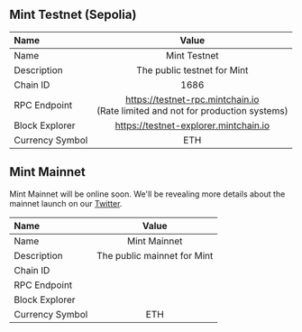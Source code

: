 ## Mint Testnet (Sepolia)

| Name            |                                         Value                                         |
| :-------------- | :-----------------------------------------------------------------------------------: |
| Name            |                                     Mint Testnet                                      |
| Description     |                              The public testnet for Mint                              |
| Chain ID        |                                         1686                                          |
| RPC Endpoint    | https://testnet-rpc.mintchain.io <br /> (Rate limited and not for production systems) |
| Block Explorer  |                         https://testnet-explorer.mintchain.io                         |
| Currency Symbol |                                          ETH                                          |

## Mint Mainnet

Mint Mainnet will be online soon. We'll be revealing more details about the mainnet launch on our [Twitter](https://twitter.com/Mint_Blockchain).

| Name            |            Value            |
| :-------------- | :-------------------------: |
| Name            |        Mint Mainnet         |
| Description     | The public mainnet for Mint |
| Chain ID        |                             |
| RPC Endpoint    |                             |
| Block Explorer  |                             |
| Currency Symbol |             ETH             |
